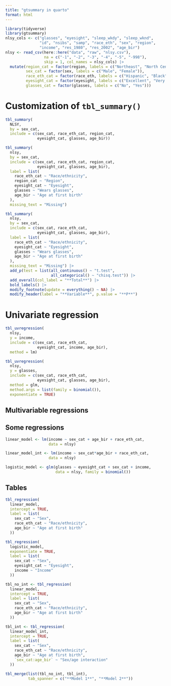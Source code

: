 ```yaml
---
title: "gtsummary in quarto"
format: html
---
```


```r
library(tidyverse)
library(gtsummary)
nlsy_cols <- c("glasses", "eyesight", "sleep_wkdy", "sleep_wknd", 
               "id", "nsibs", "samp", "race_eth", "sex", "region", 
               "income", "res_1980", "res_2002", "age_bir")
nlsy <- read_csv(here::here("data", "raw", "nlsy.csv"), 
                 na = c("-1", "-2", "-3", "-4", "-5", "-998"),
                 skip = 1, col_names = nlsy_cols) |> 
  mutate(region_cat = factor(region, labels = c("Northeast", "North Central", "South", "West")),
         sex_cat = factor(sex, labels = c("Male", "Female")),
         race_eth_cat = factor(race_eth, labels = c("Hispanic", "Black", "Non-Black, Non-Hispanic")),
         eyesight_cat = factor(eyesight, labels = c("Excellent", "Very good", "Good", "Fair", "Poor")),
         glasses_cat = factor(glasses, labels = c("No", "Yes"))) 
```

# Customization of `tbl_summary()`

```r
tbl_summary(
  NLSY,
  by = sex_cat,
  include = c(sex_cat, race_eth_cat, region_cat,
              eyesight_cat, glasses, age_bir))
```

```r
tbl_summary(
  nlsy,
  by = sex_cat,
  include = c(sex_cat, race_eth_cat, region_cat,
              eyesight_cat, glasses, age_bir),
  label = list(
    race_eth_cat ~ "Race/ethnicity",
    region_cat ~ "Region",
    eyesight_cat ~ "Eyesight",
    glasses ~ "Wears glasses",
    age_bir ~ "Age at first birth"
  ),
  missing_text = "Missing")
```

```r
tbl_summary(
  nlsy,
  by = sex_cat,
  include = c(sex_cat, race_eth_cat,
              eyesight_cat, glasses, age_bir),
  label = list(
    race_eth_cat ~ "Race/ethnicity",
    eyesight_cat ~ "Eyesight",
    glasses ~ "Wears glasses",
    age_bir ~ "Age at first birth"
  ),
  missing_text = "Missing") |> 
  add_p(test = list(all_continuous() ~ "t.test", 
                    all_categorical() ~ "chisq.test")) |> 
  add_overall(col_label = "**Total**") |> 
  bold_labels() |> 
  modify_footnote(update = everything() ~ NA) |> 
  modify_header(label = "**Variable**", p.value = "**P**")
```

# Univariate regression

```r
tbl_uvregression(
  nlsy, 
  y = income,
  include = c(sex_cat, race_eth_cat,
              eyesight_cat, income, age_bir),
  method = lm)
```

```r
tbl_uvregression(
  nlsy, 
  y = glasses,
  include = c(sex_cat, race_eth_cat,
              eyesight_cat, glasses, age_bir),
  method = glm,
  method.args = list(family = binomial()),
  exponentiate = TRUE)
```

## Multivariable regressions

## Some regressions

```r
linear_model <- lm(income ~ sex_cat + age_bir + race_eth_cat, 
                   data = nlsy)
```

```r
linear_model_int <- lm(income ~ sex_cat*age_bir + race_eth_cat, 
                   data = nlsy)
```

```r
logistic_model <- glm(glasses ~ eyesight_cat + sex_cat + income, 
                      data = nlsy, family = binomial())
```

## Tables

```r
tbl_regression(
  linear_model, 
  intercept = TRUE,
  label = list(
    sex_cat ~ "Sex",
    race_eth_cat ~ "Race/ethnicity",
    age_bir ~ "Age at first birth"
  ))
```

```r
tbl_regression(
  logistic_model, 
  exponentiate = TRUE,
  label = list(
    sex_cat ~ "Sex",
    eyesight_cat ~ "Eyesight",
    income ~ "Income"
  ))
```

```r
tbl_no_int <- tbl_regression(
  linear_model, 
  intercept = TRUE,
  label = list(
    sex_cat ~ "Sex",
    race_eth_cat ~ "Race/ethnicity",
    age_bir ~ "Age at first birth"
  ))

tbl_int <- tbl_regression(
  linear_model_int, 
  intercept = TRUE,
  label = list(
    sex_cat ~ "Sex",
    race_eth_cat ~ "Race/ethnicity",
    age_bir ~ "Age at first birth",
    `sex_cat:age_bir` ~ "Sex/age interaction"
  ))
```

```r
tbl_merge(list(tbl_no_int, tbl_int), 
          tab_spanner = c("**Model 1**", "**Model 2**"))
```
